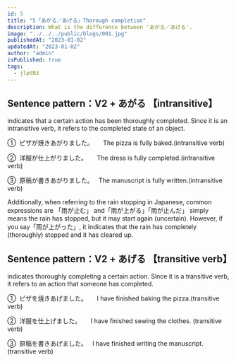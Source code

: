 ```yaml
---
id: 5
title: "5「あがる／あげる」Thorough completion"
description: What is the difference between 'あがる／あげる'.
image: "../../../public/blogs/001.jpg"
publishedAt: "2023-01-02"
updatedAt: "2023-01-02"
author: "admin"
isPublished: true
tags:
  - jlptN3
---
```


## Sentence pattern：V2 + あがる 【intransitive】

indicates that a certain action has been thoroughly completed. Since it is an intransitive verb, it refers to the completed state of an object.

①  ピザが焼きあがりました。
　 The pizza is fully baked.(intransitive verb)

②  洋服が仕上がりました。
　 The dress is fully completed.(intransitive verb)

③  原稿が書きあがりました。
  The manuscript is fully written.(intransitive verb)

Additionally, when referring to the rain stopping in Japanese, common expressions are 「雨が止む」 and「雨が上がる」「雨が止んだ」 simply means the rain has stopped, but it may start again (uncertain). However, if you say「雨が上がった」, it indicates that the rain has completely (thoroughly) stopped and it has cleared up.

## Sentence pattern：V2 + あげる 【transitive verb】

indicates thoroughly completing a certain action. Since it is a transitive verb, it refers to an action that someone has completed.

①  ピザを焼きあげました。
　 I have finished baking the pizza.(transitive verb)

②  洋服を仕上げました。
　 I have finished sewing the clothes. (transitive verb)

③  原稿を書きあげました。
  I have finished writing the manuscript.(transitive verb)
